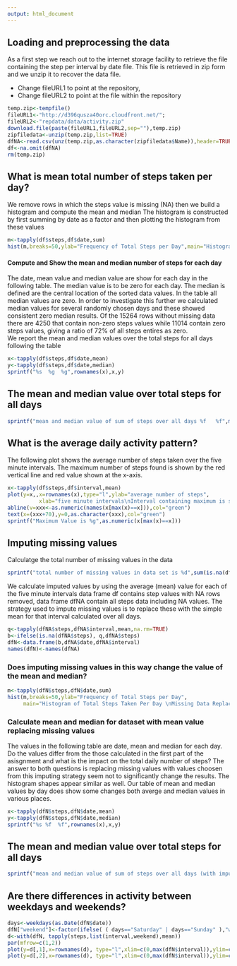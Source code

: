 ```yaml
---
output: html_document
---
```



## Loading and preprocessing the data
As a first step we reach out to the internet storage facility 
to retrieve the file containing the step per interval by date file.
This file is retrieved in zip form and we unzip it to recover the
data file. 

- Change fileURL1 to point at the repository, 
- Change fileURL2 to point at the file within the repository


```r
temp.zip<-tempfile()
fileURL1<-"http://d396qusza40orc.cloudfront.net/";  
fileURL2<-"repdata/data/activity.zip"  
download.file(paste(fileURL1,fileURL2,sep=""),temp.zip)  
zipfiledata<-unzip(temp.zip,list=TRUE)  
dfNA<-read.csv(unz(temp.zip,as.character(zipfiledata$Name)),header=TRUE,as.is=TRUE) 
df<-na.omit(dfNA)
rm(temp.zip)
```   
## What is mean total number of steps taken per day?
We remove rows in which the steps value is  missing (NA) 
then we build a histogram and compute the mean and median
The histogram is constructed by first summing by date as a factor
and then plotting the histogram from these values

```r
m<-tapply(df$steps,df$date,sum)
hist(m,breaks=50,ylab="Frequency of Total Steps per Day",main="Histogram of Total Steps Taken Each Day")
```   

#### Compute and Show the mean and median number of steps for each day
The date, mean value and median value are show for each day in the following 
table. The median value is to be zero for each day.  The median is defined
are the central location of the sorted data values. In the table all median values are zero.
In order to investigate this further we calculated median values for several randomly
chosen days and these showed consistent zero median results. 
Of the 15264 rows without missing data there are 4250 that contain non-zero steps values while 11014 contain zero steps values, giving a ratio 
of 72% of all steps entires as zero.    
We report the mean and median values over the total steps for all days following the table

```r
x<-tapply(df$steps,df$date,mean)
y<-tapply(df$steps,df$date,median)
sprintf("%s  %g  %g",rownames(x),x,y)
````
## The mean and median value over total steps for all days
```r
sprintf("mean and median value of sum of steps over all days %f   %f",mean(m),median(m))
```
  
## What is the average daily activity pattern?
The following plot shows the average number of steps taken over the five minute intervals. 
The maximum number of steps found is shown by the red vertical line and red value shown at 
the x-axis. 
```r
x<-tapply(df$steps,df$interval,mean)
plot(y=x,,x=rownames(x),type="l",ylab="average number of steps",
          xlab="five minute intervals\nInterval containing maximum is shown as green line with value",main="Number of Steps over Five Minute Interval")
abline(v=xxx<-as.numeric(names(x[max(x)==x])),col="green")
text(x=(xxx+70),y=0,as.character(xxx),col="green")
sprintf("Maximum Value is %g",as.numeric(x[max(x)==x]))
```
## Imputing missing values
Calculatge the total number of missing values in the data 
```r
sprintf("total number of missing values in data set is %d",sum(is.na(dfNA)))
```
We calculate imputed values by using the average (mean) value for each of the five minute intervals 
data frame df contains step values with NA rows removed, data frame dfNA contain all steps data including NA values. 
The strategy used to impute missing values is to replace these with the simple mean for that interval calculated 
over all days.  
```r
q<-tapply(dfNA$steps,dfNA$interval,mean,na.rm=TRUE)
b<-ifelse(is.na(dfNA$steps), q,dfNA$steps)
dfN<-data.frame(b,dfNA$date,dfNA$interval)
names(dfN)<-names(dfNA)
```

### Does imputing missing values in this way change the value of the mean and median?
```r
m<-tapply(dfN$steps,dfN$date,sum)
hist(m,breaks=50,ylab="Frequency of Total Steps per Day", 
     main="Histogram of Total Steps Taken Per Day \nMissing Data Replaced by Interval Mean Value")
```
  
### Calculate mean and median for dataset with mean value replacing missing values
The values in the following table are date, mean and median for each day.  Do the values 
differ from the those calculated in the first part of the asisgnment
and what is the impact on the total daily number of steps?   The answer 
to both questions is replacing missing values with values choosen from this
imputing strategy seem not to significantly change the results. The histogram shapes
appear similar as well.  Our table of mean and median values by day does show some
changes both averge and median values in various places. 
```r
x<-tapply(dfN$steps,dfN$date,mean)
y<-tapply(dfN$steps,dfN$date,median)  
sprintf("%s %f  %f",rownames(x),x,y)
```
## The mean and median value over total steps for all days
```r
sprintf("mean and median value of sum of steps over all days (with imputed values) %f   %f",mean(m),median(m))
```
## Are there differences in activity between weekdays and weekends?
```r
days<-weekdays(as.Date(dfN$date)) 
dfN["weekend"]<-factor(ifelse( ( days=="Saturday" | days=="Sunday" ),"weekend","weekday"))
d<-with(dfN, tapply(steps,list(interval,weekend),mean))
par(mfrow=c(1,2))
plot(y=d[,1],x=rownames(d), type="l",xlim=c(0,max(dfN$interval)),ylim=c(0,200), main="Weekday",xlab="Step Intervals",ylab="Mean Step Per Interval")
plot(y=d[,2],x=rownames(d), type="l",xlim=c(0,max(dfN$interval)),ylim=c(0,200), main="Weekend",xlab="Step Intervals",ylab="Mean Step Per Interval")
```
